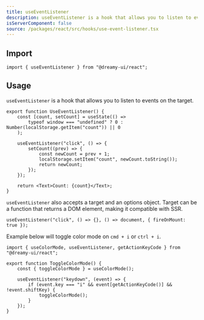 ```yaml
---
title: useEventListener
description: useEventListener is a hook that allows you to listen to events on the target.
isServerComponent: false
source: /packages/react/src/hooks/use-event-listener.tsx
---
```


## Import

```tsx
import { useEventListener } from "@dreamy-ui/react";
```

## Usage

`useEventListener` is a hook that allows you to listen to events on the target.

<Wrapper>
	<UseEventListener />
</Wrapper>

```tsx
export function UseEventListener() {
    const [count, setCount] = useState(() =>
        typeof window === "undefined" ? 0 : Number(localStorage.getItem("count")) || 0
    );

    useEventListener("click", () => {
        setCount((prev) => {
            const newCount = prev + 1;
            localStorage.setItem("count", newCount.toString());
            return newCount;
        });
    });

    return <Text>Count: {count}</Text>;
}
```

`useEventListener` also accepts a target and an options object. Target can be a function that returns a DOM element, making it compatible with SSR.

```tsx
useEventListener("click", () => {}, () => document, { fireOnMount: true });
```

Example below will toggle color mode on `cmd + i` or `ctrl + i`.

```tsx
import { useColorMode, useEventListener, getActionKeyCode } from "@dreamy-ui/react";

export function ToggleColorMode() {
	const { toggleColorMode } = useColorMode();
	
	useEventListener("keydown", (event) => {
		if (event.key === "i" && event[getActionKeyCode()] && !event.shiftKey) {
			toggleColorMode();
		}
	});
}
```
